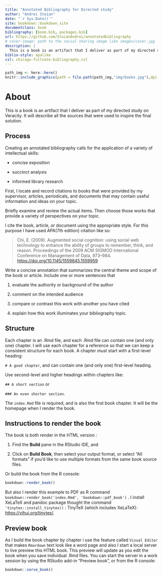 ```yaml
---
title: "Annotated Bibliography for Directed study"
author: "Andrei Stoian"
date: "`r Sys.Date()`"
site: bookdown::bookdown_site
documentclass: book
bibliography: [book.bib, packages.bib]
url: https://github.com/StoianAndrei/annotatedbibliography
# cover-image: path to the social sharing image like images/cover.jpg
description: |
  This is a book is an artifact that I deliver as part of my directed study on Veracity. It will describe all the sources that were used to inspire the final solution.
biblio-style: apalike
csl: chicago-fullnote-bibliography.csl
---
```


```r

path_img <- here::here()
knitr::include_graphics(path = file.path(path_img,"img/books.jpg"),dpi = 600)
```

# About

This is a book is an artifact that I deliver as part of my directed study on Veracity. It will describe all the sources that were used to inspire the final solution.

## Process

Creating an annotated bibliography calls for the application of a variety of intellectual skills:

-   concise exposition

-   succinct analysis

-   informed library research

First, I locate and record citations to books that were provided by my supervisor, articles, periodicals, and documents that may contain useful information and ideas on your topic.

Briefly examine and review the actual items. Then choose those works that provide a variety of perspectives on your topic.

I cite the book, article, or document using the appropriate style. For this purpose I have used APA(7th edition) citation like so:

> Chi, E. (2009). Augmented social cognition: using social web technology to enhance the ability of groups to remember, think, and reason. Proceedings of the 2009 ACM SIGMOD International Conference on Management of Data, 973--984. <https://doi.org/10.1145/1559845.1559959>

Write a concise annotation that summarizes the central theme and scope of the book or article. Include one or more sentences that

1.  evaluate the authority or background of the author

2.  comment on the intended audience

3.  compare or contrast this work with another you have cited

4.  explain how this work illuminates your bibliography topic.

## Structure

Each chapter is an .Rmd file, and each .Rmd file can contain one (and only one) chapter. I will use each chapter for a reference so that we can keep a consistent structure for each book. A chapter *must* start with a first-level heading:

`# A good chapter`, and can contain one (and only one) first-level heading.

Use second-level and higher headings within chapters like:

`## A short section` or

`### An even shorter section`.

The `index.Rmd` file is required, and is also the first book chapter. It will be the homepage when I render the book.

## Instructions to render the book

The book is both render in the HTML version :

1.  Find the **Build** pane in the RStudio IDE, and

2.  Click on **Build Book**, then select your output format, or select "All formats" if you'd like to use multiple formats from the same book source files.

Or build the book from the R console:

```r
bookdown::render_book()
```

But also I render this example to PDF as R command `bookdown::render_book('index.Rmd', 'bookdown::pdf_book')` . I install XeLaTeX and pandoc package thought the command `'tinytex::install_tinytex()` : TinyTeX (which includes XeLaTeX): <https://yihui.org/tinytex/>.

## Preview book

As I build the book chapter by chapter i use the feature called `Visual Editor` that makes `Rmardown` text look like a word page and also I start a local server to live preview this HTML book. This preview will update as you edit the book when you save individual .Rmd files. You can start the server in a work session by using the RStudio add-in "Preview book", or from the R console:

```r
bookdown::serve_book()
```